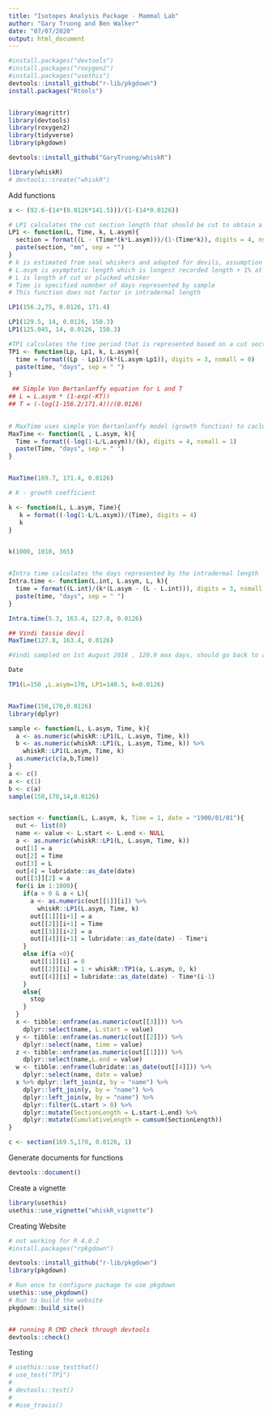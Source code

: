 ```yaml
---
title: "Isotopes Analysis Package - Mammal Lab"
author: "Gary Truong and Ben Walker"
date: "07/07/2020"
output: html_document
---
```


```r
#install.packages("devtools")
#install.packages("roxygen2")
#install.packages("usethis")
devtools::install_github("r-lib/pkgdown")
install.packages("Rtools")


library(magrittr)
library(devtools)
library(roxygen2)
library(tidyverse)
library(pkgdown)

devtools::install_github("GaryTruong/whiskR")

library(whiskR)
# devtools::create("whiskR")
```

Add functions 
```r
x <- (92.6-(14*(0.0126*141.5)))/(1-(14*0.0126))

# LP1 calculates the cut section length that should be cut to obtain a defined time period. 
LP1 <- function(L, Time, k, L.asym){
  section = format((L - (Time*(k*L.asym)))/(1-(Time*k)), digits = 4, nsmall = 1)
  paste(section, "mm", sep = "")
}
# k is estimated from seal whiskers and adapted for devils, assumption that whiskers fall out after 1 year
# L.asym is asymptotic length which is longest recorded length + 1% at the given position
# L is length of cut or plucked whisker
# Time is specified numnber of days represented by sample
# This function does not factor in intradermal length 

LP1(156.2,75, 0.0126, 171.4)

LP1(129.5, 14, 0.0126, 150.3)
LP1(125.045, 14, 0.0126, 150.3)

#TP1 calculates the time period that is represented based on a cut section 
TP1 <- function(Lp, Lp1, k, L.asym){
  time = format((Lp - Lp1)/(k*(L.asym-Lp1)), digits = 3, nsmall = 0)
  paste(time, "days", sep = " ")
}

 ## Simple Von Bertanlanffy equation for L and T
## L = L.asym * (1-exp(-KT))
## T = (-log(1-156.2/171.4))/(0.0126)
  

# MaxTime uses simple Von Bertanlanffy model (growth function) to caclulate maximum theoretically time that the sample whisker represents
MaxTime <- function(L , L.asym, k){
  Time = format((-log(1-L/L.asym))/(k), digits = 4, nsmall = 1)
  paste(Time, "days", sep = " ")
}


MaxTime(169.7, 171.4, 0.0126)  

# K - growth coefficient

k <- function(L, L.asym, Time){
   k = format((-log(1-L/L.asym))/(Time), digits = 4)
   k
}


k(1000, 1010, 365)


#Intra time calculates the days represented by the intradermal length
Intra.time <- function(L.int, L.asym, L, k){
  time = format((L.int)/(k*(L.asym - (L - L.int))), digits = 3, nsmall = 0)
  paste(time, "days", sep = " ")
}

Intra.time(5.3, 163.4, 127.8, 0.0126)

## Vindi tassie devil
MaxTime(127.8, 163.4, 0.0126)

#Vindi sampled on 1st August 2018 , 120.9 max days, should go back to april 

Date

```

```r
TP1(L=150 ,L.asym=170, LP1=140.5, k=0.0126)


MaxTime(150,170,0.0126)
library(dplyr)

sample <- function(L, L.asym, Time, k){
  a <- as.numeric(whiskR::LP1(L, L.asym, Time, k)) 
  b <- as.numeric(whiskR::LP1(L, L.asym, Time, k)) %>%
    whiskR::LP1(L.asym, Time, k)
  as.numeric(c(a,b,Time))
}
a <- c()
a <- c(1)
b <- c(a)
sample(150,170,14,0.0126)


section <- function(L, L.asym, k, Time = 1, date = "1900/01/01"){
  out <- list(0)
  name <- value <- L.start <- L.end <- NULL
  a <- as.numeric(whiskR::LP1(L, L.asym, Time, k))
  out[1] = a
  out[2] = Time
  out[3] = L
  out[4] = lubridate::as_date(date)
  out[[3]][2] = a
  for(i in 1:1000){
    if(a > 0 & a < L){
      a <- as.numeric(out[[1]][i]) %>%
        whiskR::LP1(L.asym, Time, k)
      out[[1]][i+1] = a
      out[[2]][i+1] = Time
      out[[3]][i+2] = a
      out[[4]][i+1] = lubridate::as_date(date) - Time*i
    }
    else if(a <0){
      out[[1]][i] = 0
      out[[2]][i] = 1 + whiskR::TP1(a, L.asym, 0, k)
      out[[4]][i] = lubridate::as_date(date) - Time*(i-1) 
    }
    else{
      stop
    }
  }
  x <- tibble::enframe(as.numeric(out[[3]])) %>%
    dplyr::select(name, L.start = value)
  y <- tibble::enframe(as.numeric(out[[2]])) %>%
    dplyr::select(name, time = value)
  z <- tibble::enframe(as.numeric(out[[1]])) %>%
    dplyr::select(name,L.end = value)
  w <- tibble::enframe(lubridate::as_date(out[[4]])) %>%
    dplyr::select(name, date = value)
  x %>% dplyr::left_join(z, by = "name") %>%
    dplyr::left_join(y, by = "name") %>% 
    dplyr::left_join(w, by = "name") %>%
    dplyr::filter(L.start > 0) %>%
    dplyr::mutate(SectionLength = L.start-L.end) %>%
    dplyr::mutate(CumulativeLength = cumsum(SectionLength))
}

c <- section(169.5,170, 0.0126, 1)
```


Generate documents for functions
```r
devtools::document()
```


Create a vignette
```r
library(usethis)
usethis::use_vignette("whiskR_vignette")
```

Creating  Website
```r
# not working for R 4.0.2
#install.packages("rpkgdown")

devtools::install_github("r-lib/pkgdown")
library(pkgdown)

# Run once to configure package to use pkgdown
usethis::use_pkgdown()
# Run to build the website
pkgdown::build_site()


## running R CMD check through devtools
devtools::check()
```


Testing
```r
# usethis::use_testthat()
# use_test("TP1")
# 
# devtools::test()
# 
# #use_travis()
```

